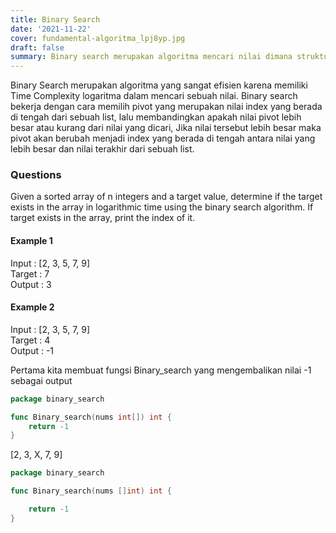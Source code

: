 ```yaml
---
title: Binary Search
date: '2021-11-22'
cover: fundamental-algoritma_lpj8yp.jpg
draft: false
summary: Binary search merupakan algoritma mencari nilai dimana struktur data telah diurutkan terlebih dahulu.
---
```


Binary Search merupakan algoritma yang sangat efisien karena memiliki Time Complexity logaritma dalam mencari sebuah nilai.
Binary search bekerja dengan cara memilih pivot yang merupakan nilai index yang berada di tengah dari sebuah list,
lalu membandingkan apakah nilai pivot lebih besar atau kurang dari nilai yang dicari,
Jika nilai tersebut lebih besar maka pivot akan berubah menjadi index yang berada di tengah antara nilai yang lebih besar dan nilai terakhir dari sebuah list.

### Questions

Given a sorted array of n integers and a target value, determine if the target exists in the array in logarithmic time using the binary search algorithm. If target exists in the array, print the index of it.

#### Example 1

Input : [2, 3, 5, 7, 9]  
Target : 7  
Output : 3

#### Example 2

Input : [2, 3, 5, 7, 9]  
Target : 4  
Output : -1

Pertama kita membuat fungsi Binary_search yang mengembalikan nilai -1 sebagai output

```go theme=orange showLineNumbers
package binary_search

func Binary_search(nums int[]) int {
    return -1
}
```

[2, 3, X, 7, 9]

```go theme=orange showLineNumbers
package binary_search

func Binary_search(nums []int) int {

    return -1
}
```
